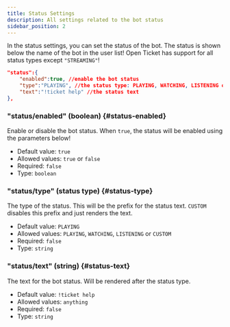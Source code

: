 ```yaml
---
title: Status Settings
description: All settings related to the bot status
sidebar_position: 2
---
```


In the status settings, you can set the status of the bot. The status is shown below the name of the bot in the user list!
Open Ticket has support for all status types except `"STREAMING"`!

```json title="config.json"
"status":{
    "enabled":true, //enable the bot status
    "type":"PLAYING", //the status type: PLAYING, WATCHING, LISTENING or CUSTOM
    "text":"!ticket help" //the status text
},
```

### "status/enabled" (boolean) \{#status-enabled}
Enable or disable the bot status. When `true`, the status will be enabled using the parameters below!

- Default value: `true`
- Allowed values: `true` or `false`
- Required: `false`
- Type: `boolean`

### "status/type" (status type) \{#status-type}
The type of the status. This will be the prefix for the status text. `CUSTOM` disables this prefix and just renders the text.

- Default value: `PLAYING`
- Allowed values: `PLAYING`, `WATCHING`, `LISTENING` or `CUSTOM`
- Required: `false`
- Type: `string`

### "status/text" (string) \{#status-text}
The text for the bot status. Will be rendered after the status type.

- Default value: `!ticket help`
- Allowed values: `anything`
- Required: `false`
- Type: `string`